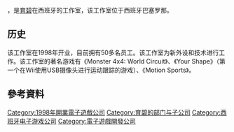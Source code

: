 {{NoteTA
| G1=Games
}}
{{Infobox company
| name =育碧巴塞罗那
| name_en = Ubisoft Barcelona
| logo =
| foundation =
| location = [[西班牙|西班牙]][[巴塞罗那|巴塞罗那]]
| industry =
| num_employees = 52 (2014)
| homepage =[http://www.ubi.com/ES/default.aspx Ubi.es]
}}

{{vgname2|育碧巴塞罗那|en=Ubisoft Barcelona}}，是[[育碧|育碧]]在西班牙的工作室，该工作室位于西班牙巴塞罗那。

== 历史 ==

该工作室在1998年开业，目前拥有50多名员工。该工作室为新外设和技术进行工作。该工作室的著名游戏有《Monster 4x4: World Circuit》、《Your Shape》（第一个在Wii使用USB摄像头进行运动跟踪的游戏）、《Motion Sports》。

== 參考資料 ==
{{reflist}}

{{Ubisoft}}

{{DEFAULTSORT:Ubisoft Barcelona}}
[[Category:1998年開業電子遊戲公司|Category:1998年開業電子遊戲公司]]
[[Category:育碧的部门与子公司|Category:育碧的部门与子公司]]
[[Category:西班牙电子游戏公司|Category:西班牙电子游戏公司]]
[[Category:電子遊戲開發公司|Category:電子遊戲開發公司]]

{{ubisoft-stub}}
{{europe-videogame-company-stub}}